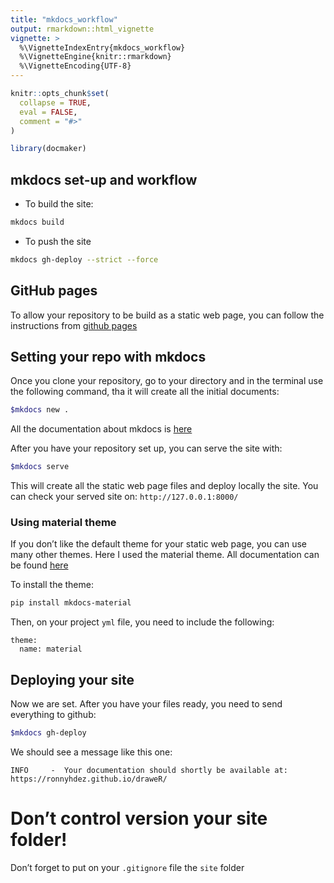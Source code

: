 ```yaml
---
title: "mkdocs_workflow"
output: rmarkdown::html_vignette
vignette: >
  %\VignetteIndexEntry{mkdocs_workflow}
  %\VignetteEngine{knitr::rmarkdown}
  %\VignetteEncoding{UTF-8}
---
```


```r
knitr::opts_chunk$set(
  collapse = TRUE,
  eval = FALSE,
  comment = "#>"
)
```

```r
library(docmaker)
```

## mkdocs set-up and workflow

 - To build the site:

```bash
mkdocs build
```

 - To push the site

```bash
mkdocs gh-deploy --strict --force
```

## GitHub pages

To allow your repository to be build as a static web page, you can follow the
instructions from [github pages](https://pages.github.com/)

## Setting your repo with mkdocs

Once you clone your repository, go to your directory and in the terminal use
the following command, tha it will create all the initial documents:

```bash
$mkdocs new .
```

All the documentation about mkdocs is [here](https://www.mkdocs.org/)


After you have your repository set up, you can serve the site with:

```bash
$mkdocs serve
```


This will create all the static web page files and deploy locally the site. You
can check your served site on: `http://127.0.0.1:8000/`

### Using material theme

If you don't like the default theme for your static web page, you can use many
other themes. Here I used the material theme. All documentation can be found
[here](https://squidfunk.github.io/mkdocs-material/creating-your-site/)


To install the theme:

```bash
pip install mkdocs-material
```


Then, on your project `yml` file, you need to include the following:

```
theme:
  name: material
```

## Deploying your site

Now we are set. After you have your files ready, you need to send everything 
to github:

```bash
$mkdocs gh-deploy
```

We should see a message like this one:

```
INFO     -  Your documentation should shortly be available at: https://ronnyhdez.github.io/draweR/
```

# Don't control version your site folder!

Don't forget to put on your `.gitignore` file the `site` folder




